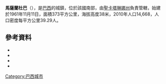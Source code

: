 '''馬薩蘭杜巴'''（{{lang-pt|Massaranduba}}），是[[巴西|巴西]]的城鎮，位於該國南部，由[[聖卡塔琳娜州|聖卡塔琳娜州]]負責管轄，始建於1961年11月11日，面積373平方公里，海拔高度38米，2010年人口14,668，人口密度每平方公里39.29人。

==參考資料==
*{{cite web |url=ftp://geoftp.ibge.gov.br/Organizacao/Divisao_Territorial/2008/DTB_2008.zip |title=Divisão Territorial do Brasil |date=July 1, 2008 |publisher=Divisão Territorial do Brasil e Limites Territoriais, Instituto Brasileiro de Geografia e Estatística (IBGE) |accessdate=December 17, 2009 |language=pt |archive-url=https://web.archive.org/web/20200614144326/https://geoftp.ibge.gov.br/organizacao_do_territorio/estrutura_territorial/divisao_territorial/2008/dtb_2008.zip |archive-date=2020-06-14 |dead-url=yes }}
*{{cite web | url = http://www.ibge.gov.br/home/estatistica/populacao/estimativa2009/POP2009_DOU.pdf | title = Estimativas da população para 1º de julho de 2009| publisher = Estimativas de População, Instituto Brasileiro de Geografia e Estatística (IBGE) | date = August 14, 2009 | accessdate=December 17, 2009 | format = PDF|language=pt }}
*{{cite web |url=http://www.pnud.org.br/atlas/ranking/IDH-M%2091%2000%20Ranking%20decrescente%20(pelos%20dados%20de%202000).htm |title=Ranking decrescente do IDH-M dos municípios do Brasil |date=2000 |publisher=Atlas do Desenvolvimento Humano, Programa das Nações Unidas para o Desenvolvimento (PNUD) |accessdate=December 17, 2009 |language=pt |archive-url=https://web.archive.org/web/20091003103229/http://www.pnud.org.br/atlas/ranking/IDH-M%2091%2000%20Ranking%20decrescente%20%28pelos%20dados%20de%202000%29.htm |archive-date=2009-10-03 |dead-url=yes }}
*{{cite web |url=http://www.ibge.gov.br/home/estatistica/economia/pibmunicipios/2005/tab01.pdf |title=Produto Interno Bruto dos Municípios 2002-2005 |date=December 19, 2007 |publisher=Instituto Brasileiro de Geografia e Estatística (IBGE) |accessdate=December 17, 2009|language=pt}}

{{coord|26|36|39|S|49|00|28|W|region:BR_type:city_source:kolossus-ptwiki|display=title}}

[[Category:巴西城市|Category:巴西城市]]


{{Brazil-geo-stub}}
{{聖卡塔琳娜州市鎮}}